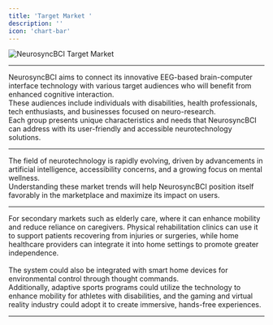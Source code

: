 ```yaml
---
title: 'Target Market '
description: ''
icon: 'chart-bar'
---
```


![NeurosyncBCI Target Market](/images/neurosync-target-market.png)

---


NeurosyncBCI aims to connect its innovative EEG-based brain-computer interface technology with various target audiences who will benefit from enhanced cognitive interaction. <br/>
These audiences include individuals with disabilities, health professionals, tech enthusiasts, and businesses focused on neuro-research. <br/>
Each group presents unique characteristics and needs that NeurosyncBCI can address with its user-friendly and accessible neurotechnology solutions.

---

The field of neurotechnology is rapidly evolving, driven by advancements in artificial intelligence, accessibility concerns, and a growing focus on mental wellness. 
<br/> Understanding these market trends will help NeurosyncBCI position itself favorably in the marketplace and maximize its impact on users.

---

For secondary markets such as elderly care, where it can enhance mobility and reduce reliance on caregivers. 
Physical rehabilitation clinics can use it to support patients recovering from injuries or surgeries, while home healthcare providers can integrate it into home settings to promote greater independence.  
<br/> The system could also be integrated with smart home devices for environmental control through thought commands.
<br/> Additionally, adaptive sports programs could utilize the technology to enhance mobility for athletes with disabilities, and the gaming and virtual reality industry could adopt it to create immersive, hands-free experiences. 


---
